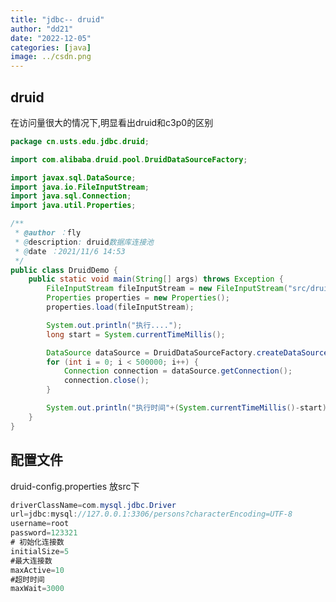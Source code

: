 ```yaml
---
title: "jdbc-- druid"
author: "dd21"
date: "2022-12-05" 
categories: [java]
image: ../csdn.png
---
```



## druid 
在访问量很大的情况下,明显看出druid和c3p0的区别
```java
package cn.usts.edu.jdbc.druid;

import com.alibaba.druid.pool.DruidDataSourceFactory;

import javax.sql.DataSource;
import java.io.FileInputStream;
import java.sql.Connection;
import java.util.Properties;

/**
 * @author ：fly
 * @description: druid数据库连接池
 * @date ：2021/11/6 14:53
 */
public class DruidDemo {
    public static void main(String[] args) throws Exception {
        FileInputStream fileInputStream = new FileInputStream("src/druid-config.properties");
        Properties properties = new Properties();
        properties.load(fileInputStream);

        System.out.println("执行....");
        long start = System.currentTimeMillis();

        DataSource dataSource = DruidDataSourceFactory.createDataSource(properties);
        for (int i = 0; i < 500000; i++) {
            Connection connection = dataSource.getConnection();
            connection.close();
        }

        System.out.println("执行时间"+(System.currentTimeMillis()-start));
    }
}

```
## 配置文件
druid-config.properties
放src下
```java
driverClassName=com.mysql.jdbc.Driver
url=jdbc:mysql://127.0.0.1:3306/persons?characterEncoding=UTF-8
username=root
password=123321
# 初始化连接数
initialSize=5
#最大连接数
maxActive=10
#超时时间
maxWait=3000
```

